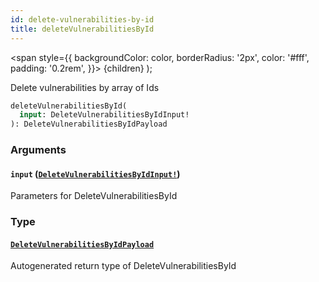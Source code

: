 ```yaml
---
id: delete-vulnerabilities-by-id
title: deleteVulnerabilitiesById
---
```


<span
style={{
      backgroundColor: color,
      borderRadius: '2px',
      color: '#fff',
      padding: '0.2rem',
    }}>
{children}
</span>
);

Delete vulnerabilities by array of Ids

```graphql
deleteVulnerabilitiesById(
  input: DeleteVulnerabilitiesByIdInput!
): DeleteVulnerabilitiesByIdPayload

```

### Arguments

#### `input` ([`DeleteVulnerabilitiesByIdInput!`](/api/inputs/delete-vulnerabilities-by-id-input))

Parameters for DeleteVulnerabilitiesById

### Type

#### [`DeleteVulnerabilitiesByIdPayload`](/api/objects/delete-vulnerabilities-by-id-payload)

Autogenerated return type of DeleteVulnerabilitiesById
